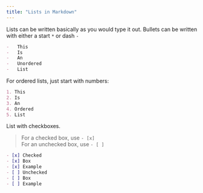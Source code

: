 ```yaml
---
title: "Lists in Markdown"
---
```


Lists can be written basically as you would type it out. Bullets can be written
with either a start `*` or dash `-`

```md
-   This
-   Is
-   An
-   Unordered
-   List
```

For ordered lists, just start with numbers:

```md
1. This
2. Is
3. An
4. Ordered
5. List
```

List with checkboxes.
> For a checked box, use `- [x]`\
> For an unchecked box, use `- [ ]`

```md
- [x] Checked 
- [x] Box 
- [x] Example
- [ ] Unchecked 
- [ ] Box 
- [ ] Example
